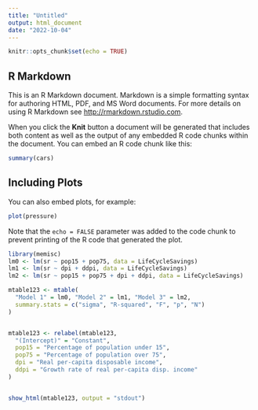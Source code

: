 ```yaml
---
title: "Untitled"
output: html_document
date: "2022-10-04"
---
```


```r
knitr::opts_chunk$set(echo = TRUE)
```

## R Markdown

This is an R Markdown document. Markdown is a simple formatting syntax for authoring HTML, PDF, and MS Word documents. For more details on using R Markdown see <http://rmarkdown.rstudio.com>.

When you click the **Knit** button a document will be generated that includes both content as well as the output of any embedded R code chunks within the document. You can embed an R code chunk like this:

```r
summary(cars)
```

## Including Plots

You can also embed plots, for example:

```r
plot(pressure)
```

Note that the `echo = FALSE` parameter was added to the code chunk to prevent printing of the R code that generated the plot.

```r
library(memisc)
lm0 <- lm(sr ~ pop15 + pop75, data = LifeCycleSavings)
lm1 <- lm(sr ~ dpi + ddpi, data = LifeCycleSavings)
lm2 <- lm(sr ~ pop15 + pop75 + dpi + ddpi, data = LifeCycleSavings)

mtable123 <- mtable(
  "Model 1" = lm0, "Model 2" = lm1, "Model 3" = lm2,
  summary.stats = c("sigma", "R-squared", "F", "p", "N")
)


mtable123 <- relabel(mtable123,
  "(Intercept)" = "Constant",
  pop15 = "Percentage of population under 15",
  pop75 = "Percentage of population over 75",
  dpi = "Real per-capita disposable income",
  ddpi = "Growth rate of real per-capita disp. income"
)


show_html(mtable123, output = "stdout")
```
